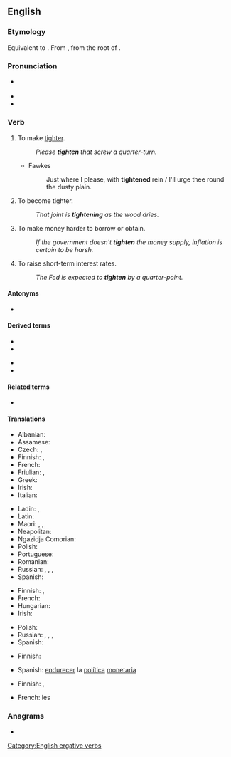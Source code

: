 ==English==

===Etymology===
Equivalent to {{suffix|en|tight|en}}. From {{etyl|ang|en}} {{m|ang|tyhtan}}, from the root of {{m|en|tight}}.

===Pronunciation===
* {{a|UK}} {{IPA|/ˈtaɪ.tən/|lang=en}}
* {{rhymes|aɪtən|lang=en}}
* {{homophones|titan|Titan|lang=en}}

===Verb===
{{en-verb}}

# {{lb|en|transitive}} To make [[tight]]er.
#: ''Please '''tighten''' that screw a quarter-turn.''
#* Fawkes
#*: Just where I please, with '''tightened''' rein / I'll urge thee round the dusty plain.
# {{lb|en|intransitive}} To become tighter.
#: ''That joint is '''tightening''' as the wood dries.''
# {{lb|en|economics}} To make money harder to borrow or obtain.
#: ''If the government doesn't '''tighten''' the money supply, inflation is certain to be harsh.''
# {{lb|en|economics}} To raise short-term interest rates.
#: ''The Fed is expected to '''tighten''' by a quarter-point.''

====Antonyms====
* {{sense|make tighter}} {{l|en|loosen}}

====Derived terms====
{{der-top}}
* {{l|en|retighten}}
* {{l|en|tighten one's belt}}
{{der-mid}}
* {{l|en|tighten the purse strings}}
* {{l|en|tightener}}
{{der-bottom}}

====Related terms====
* {{l|en|tight}}

====Translations====
{{trans-top|to make tighter}}
* Albanian: {{t+|sq|shtrëngoj}}
* Assamese: {{t|as|কচা}}
* Czech: {{t|cs|dotáhnout}}, {{t|cs|utáhnout}}
* Finnish: {{t+|fi|kiristää}}, {{t|fi|tiukentaa}}
* French: {{t+|fr|serrer}}
* Friulian: {{t|fur|strenzi}}, {{t|fur|strengi}}
* Greek: {{t+|el|σφίγγω|sc=Grek}}
* Irish: {{t|ga|dlúthaigh}}
* Italian: {{t+|it|stringere}}
{{trans-mid}}
* Ladin: {{t|lld|strenjer}}, {{t|lld|strenje}}
* Latin: {{t|la|stringō}}
* Maori: {{t|mi|whakakikī}}, {{t|mi|nonoti }}, {{t|mi|whakawhena }}
* Neapolitan: {{t|nap|strenge}}
* Ngazidja Comorian: {{t|zdj|sasanya|alt=usasanya}}
* Polish: {{t+|pl|zacieśniać}}
* Portuguese: {{t+|pt|apertar}}
* Romanian: {{t+|ro|strânge}}
* Russian: {{t+|ru|натя́гивать|impf}}, {{t+|ru|натяну́ть|pf}}, {{t+|ru|затя́гивать|impf}}, {{t+|ru|затяну́ть|pf}}
* Spanish: {{t+|es|tensar}}
{{trans-bottom}}

{{trans-top|to become tighter}}
* Finnish: {{t+|fi|kiristyä}}, {{t|fi|tiukentua}}
* French: {{t+|fr|se resserrer}}
* Hungarian: {{t+|hu|feszül}}
* Irish: {{t|ga|dlúthaigh}}
{{trans-mid}}
* Polish: {{t|pl|zacieśniać się}}
* Russian: {{t+|ru|натя́гиваться|impf}}, {{t+|ru|натяну́ться|pf}}, {{t+|ru|затя́гиваться|impf}}, {{t+|ru|затяну́ться|pf}}
* Spanish: {{t|es|tensarse}}
{{trans-bottom}}

{{trans-top|to make money harder to obtain}}
* Finnish: {{t+|fi|kiristää}}
{{trans-mid}}
* Spanish: [[endurecer]] la [[política]] [[monetaria]]
{{trans-bottom}}

{{trans-top|to raise interest rate}}
* Finnish: {{t|fi|[[nostaa]] [[korko|korkoa]]}}, {{t+|fi|korottaa}}
{{trans-mid}}
* French: {{t+|fr|resserrer}} les {{t+|fr|taux|m}}
{{trans-bottom}}

===Anagrams===
* {{anagrams|en|a=eghintt|tingeth}}

[[Category:English ergative verbs]]